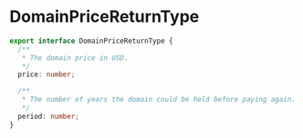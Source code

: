 # DomainPriceReturnType

```typescript
export interface DomainPriceReturnType {
  /**
   * The domain price in USD.
   */
  price: number;

  /**
   * The number of years the domain could be held before paying again.
   */
  period: number;
}
```
